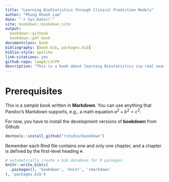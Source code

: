 ```yaml
--- 
title: "Learning BioStatistics through Clinical Prediction Models"
author: "Phung Khanh Lam"
date: "`r Sys.Date()`"
site: bookdown::bookdown_site
output: 
  bookdown::gitbook
  bookdown::pdf_book
documentclass: book
bibliography: [book.bib, packages.bib]
biblio-style: apalike
link-citations: yes
github-repo: lampk/LSCPM
description: "This is a book about learning Biostatistics via real examples in developing clinical prediction models."
---
```


# Prerequisites

This is a _sample_ book written in **Markdown**. You can use anything that Pandoc's Markdown supports, e.g., a math equation $a^2 + b^2 = c^2$.

For now, you have to install the development versions of **bookdown** from Github:

```r
devtools::install_github("rstudio/bookdown")
```

Remember each Rmd file contains one and only one chapter, and a chapter is defined by the first-level heading `#`.

```r
# automatically create a bib database for R packages
knitr::write_bib(c(
  .packages(), 'bookdown', 'knitr', 'rmarkdown'
), 'packages.bib')
```
